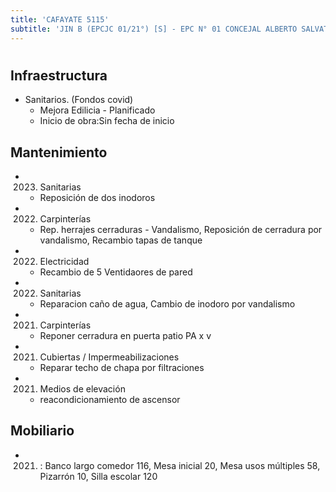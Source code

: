```yaml
---
title: 'CAFAYATE 5115'
subtitle: 'JIN B (EPCJC 01/21°) [S] - EPC N° 01 CONCEJAL ALBERTO SALVATORI - CENS N° 67 - PI LOS GRILLITOS'
---
```


#
## Infraestructura

* Sanitarios. (Fondos covid) 
    + Mejora Edilicia - Planificado 
    + Inicio de obra:Sin fecha de inicio 






## Mantenimiento

*  (2023) Sanitarias 
    + Reposición de dos inodoros

*  (2022) Carpinterías 
    + Rep. herrajes cerraduras - Vandalismo, Reposición de cerradura por vandalismo, Recambio tapas de tanque

*  (2022) Electricidad 
    + Recambio de 5 Ventidaores de pared

*  (2022) Sanitarias 
    + Reparacion caño de agua, Cambio de inodoro por vandalismo

*  (2021) Carpinterías 
    + Reponer cerradura en puerta patio PA x v

*  (2021) Cubiertas / Impermeabilizaciones 
    + Reparar techo de chapa por filtraciones

*  (2021) Medios de elevación 
    + reacondicionamiento de ascensor





## Mobiliario

*  (2021) : Banco largo comedor 116, Mesa inicial 20, Mesa usos múltiples 58, Pizarrón 10, Silla escolar 120 



